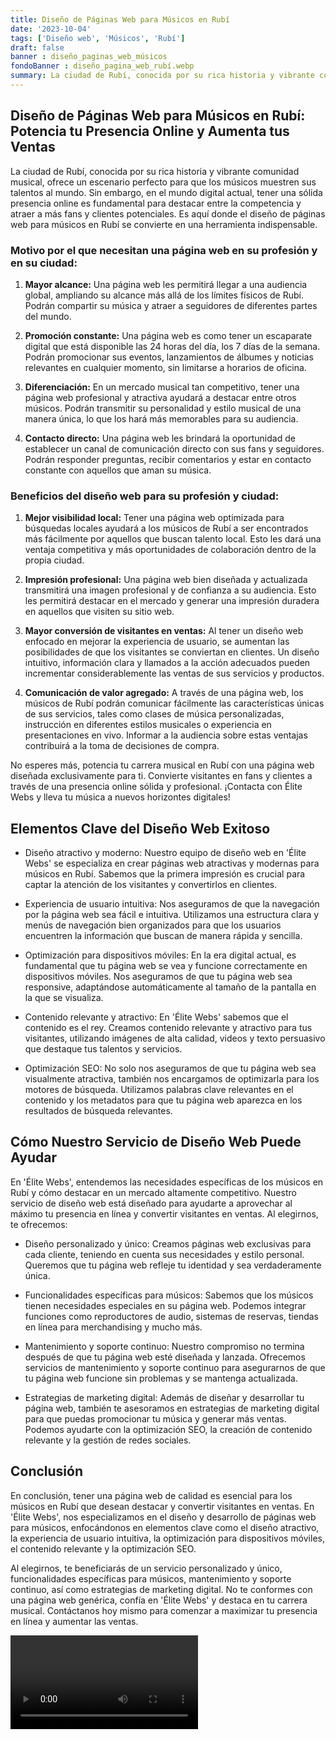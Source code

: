 ```yaml
---
title: Diseño de Páginas Web para Músicos en Rubí
date: '2023-10-04'
tags: ['Diseño web', 'Músicos', 'Rubí']
draft: false
banner : diseño_paginas_web_músicos
fondoBanner : diseño_pagina_web_rubí.webp
summary: La ciudad de Rubí, conocida por su rica historia y vibrante comunidad musical, ofrece un escenario perfecto para que los músicos muestren sus talentos al mundo. Sin embargo, en el mundo digital actual, tener una sólida presencia online es fundamental para destacar entre la competencia y atraer a más fans y clientes potenciales. Es aquí donde el diseño de páginas web para músicos en Rubí se convierte en una herramienta indispensable.
---
```


## Diseño de Páginas Web para Músicos en Rubí: Potencia tu Presencia Online y Aumenta tus Ventas

La ciudad de Rubí, conocida por su rica historia y vibrante comunidad musical, ofrece un escenario perfecto para que los músicos muestren sus talentos al mundo. Sin embargo, en el mundo digital actual, tener una sólida presencia online es fundamental para destacar entre la competencia y atraer a más fans y clientes potenciales. Es aquí donde el diseño de páginas web para músicos en Rubí se convierte en una herramienta indispensable.

### Motivo por el que necesitan una página web en su profesión y en su ciudad:

1. **Mayor alcance:** Una página web les permitirá llegar a una audiencia global, ampliando su alcance más allá de los límites físicos de Rubí. Podrán compartir su música y atraer a seguidores de diferentes partes del mundo.

2. **Promoción constante:** Una página web es como tener un escaparate digital que está disponible las 24 horas del día, los 7 días de la semana. Podrán promocionar sus eventos, lanzamientos de álbumes y noticias relevantes en cualquier momento, sin limitarse a horarios de oficina.

3. **Diferenciación:** En un mercado musical tan competitivo, tener una página web profesional y atractiva ayudará a destacar entre otros músicos. Podrán transmitir su personalidad y estilo musical de una manera única, lo que los hará más memorables para su audiencia.

4. **Contacto directo:** Una página web les brindará la oportunidad de establecer un canal de comunicación directo con sus fans y seguidores. Podrán responder preguntas, recibir comentarios y estar en contacto constante con aquellos que aman su música.

### Beneficios del diseño web para su profesión y ciudad:

1. **Mejor visibilidad local:** Tener una página web optimizada para búsquedas locales ayudará a los músicos de Rubí a ser encontrados más fácilmente por aquellos que buscan talento local. Esto les dará una ventaja competitiva y más oportunidades de colaboración dentro de la propia ciudad.

2. **Impresión profesional:** Una página web bien diseñada y actualizada transmitirá una imagen profesional y de confianza a su audiencia. Esto les permitirá destacar en el mercado y generar una impresión duradera en aquellos que visiten su sitio web.

3. **Mayor conversión de visitantes en ventas:** Al tener un diseño web enfocado en mejorar la experiencia de usuario, se aumentan las posibilidades de que los visitantes se conviertan en clientes. Un diseño intuitivo, información clara y llamados a la acción adecuados pueden incrementar considerablemente las ventas de sus servicios y productos.

4. **Comunicación de valor agregado:** A través de una página web, los músicos de Rubí podrán comunicar fácilmente las características únicas de sus servicios, tales como clases de música personalizadas, instrucción en diferentes estilos musicales o experiencia en presentaciones en vivo. Informar a la audiencia sobre estas ventajas contribuirá a la toma de decisiones de compra.

No esperes más, potencia tu carrera musical en Rubí con una página web diseñada exclusivamente para ti. Convierte visitantes en fans y clientes a través de una presencia online sólida y profesional. ¡Contacta con Élite Webs y lleva tu música a nuevos horizontes digitales!

<GifSeo />

<Cta />

## Elementos Clave del Diseño Web Exitoso

- Diseño atractivo y moderno: Nuestro equipo de diseño web en 'Élite Webs' se especializa en crear páginas web atractivas y modernas para músicos en Rubí. Sabemos que la primera impresión es crucial para captar la atención de los visitantes y convertirlos en clientes.

- Experiencia de usuario intuitiva: Nos aseguramos de que la navegación por la página web sea fácil e intuitiva. Utilizamos una estructura clara y menús de navegación bien organizados para que los usuarios encuentren la información que buscan de manera rápida y sencilla.

- Optimización para dispositivos móviles: En la era digital actual, es fundamental que tu página web se vea y funcione correctamente en dispositivos móviles. Nos aseguramos de que tu página web sea responsive, adaptándose automáticamente al tamaño de la pantalla en la que se visualiza.

- Contenido relevante y atractivo: En 'Élite Webs' sabemos que el contenido es el rey. Creamos contenido relevante y atractivo para tus visitantes, utilizando imágenes de alta calidad, videos y texto persuasivo que destaque tus talentos y servicios.

- Optimización SEO: No solo nos aseguramos de que tu página web sea visualmente atractiva, también nos encargamos de optimizarla para los motores de búsqueda. Utilizamos palabras clave relevantes en el contenido y los metadatos para que tu página web aparezca en los resultados de búsqueda relevantes.

## Cómo Nuestro Servicio de Diseño Web Puede Ayudar

En 'Élite Webs', entendemos las necesidades específicas de los músicos en Rubí y cómo destacar en un mercado altamente competitivo. Nuestro servicio de diseño web está diseñado para ayudarte a aprovechar al máximo tu presencia en línea y convertir visitantes en ventas. Al elegirnos, te ofrecemos:

- Diseño personalizado y único: Creamos páginas web exclusivas para cada cliente, teniendo en cuenta sus necesidades y estilo personal. Queremos que tu página web refleje tu identidad y sea verdaderamente única.

- Funcionalidades específicas para músicos: Sabemos que los músicos tienen necesidades especiales en su página web. Podemos integrar funciones como reproductores de audio, sistemas de reservas, tiendas en línea para merchandising y mucho más.

- Mantenimiento y soporte continuo: Nuestro compromiso no termina después de que tu página web esté diseñada y lanzada. Ofrecemos servicios de mantenimiento y soporte continuo para asegurarnos de que tu página web funcione sin problemas y se mantenga actualizada.

- Estrategias de marketing digital: Además de diseñar y desarrollar tu página web, también te asesoramos en estrategias de marketing digital para que puedas promocionar tu música y generar más ventas. Podemos ayudarte con la optimización SEO, la creación de contenido relevante y la gestión de redes sociales.

## Conclusión

En conclusión, tener una página web de calidad es esencial para los músicos en Rubí que desean destacar y convertir visitantes en ventas. En 'Élite Webs', nos especializamos en el diseño y desarrollo de páginas web para músicos, enfocándonos en elementos clave como el diseño atractivo, la experiencia de usuario intuitiva, la optimización para dispositivos móviles, el contenido relevante y la optimización SEO.

Al elegirnos, te beneficiarás de un servicio personalizado y único, funcionalidades específicas para músicos, mantenimiento y soporte continuo, así como estrategias de marketing digital. No te conformes con una página web genérica, confía en 'Élite Webs' y destaca en tu carrera musical. Contáctanos hoy mismo para comenzar a maximizar tu presencia en línea y aumentar las ventas.

<Video />

<CtaBot job='Músicos' city='Rubí'/>

<Gmaps query='Rubí+españa+maps' />